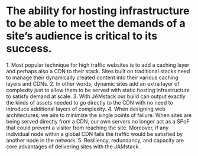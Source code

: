 
# The ability for hosting infrastructure to be able to meet the demands of a site’s audience is critical to its success.

<Notes>
  1. Most popular technique for high traffic websites is to add
  a caching layer and perhaps also a CDN to their stack.
  Sites built on traditional stacks need to manage their dynamically
  created content into their various caching layers and CDNs. 2. In
  other words, dynamic sites add an extra layer of complexity just
  to allow them to be served with static hosting infrastructure to 
  satisfy demand at scale. 3. With JAMstack our build can
  output exactly the kinds of assets needed to go directly to the CDN
  with no need to introduce additional layers of complexity. 
  4. When designing web architectures, we aim to minimize the single
  points of failure. When sites are being served directly from
  a CDN, our own servers no longer act as a SPoF that could prevent a
  visitor from reaching the site. Moreover, if any individual node
  within a global CDN fails the traffic would be satisfied by
  another node in the network. 5. Resiliency, redundancy, and capacity
  are core advantages of delivering sites with the JAMstack.
</Notes>

